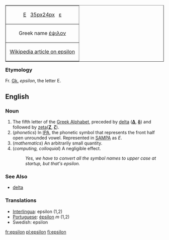 <table align="right"  border="1" cellpadding="2" cellspacing="0">
  <tr align="center">
    <td>[[Ε]]&nbsp;&nbsp; [[image:Greek_uc_epsilon.png|35px]][[image:Greek_lc_epsilon.png|24px]] &nbsp;&nbsp;[[ε]]</td>
    </tr>
  <tr align="center">
    <td>Greek name [[έψιλον]]</td>
    </tr>
  <tr align="center">
    <td>&nbsp;[[w:Delta|Wikipedia article on epsilon]]&nbsp;</td>
    </tr>
</table>

=== Etymology ===
Fr. [[Greek|Gk.]] ''epsilon'', the letter Ε.

==English==

===Noun===
# The fifth letter of the [[w:Greek alphabet|Greek Alphabet]], preceded by [[delta]] ('''[[Δ]]''', '''[[δ]]''') and followed by [[zeta]]('''[[Ζ]]''', '''[[ζ]]''').
#(''phonetics'') In [[International Phonetic Alphabet|IPA]], the phonetic symbol that represents the front half open unrounded vowel. Represented in [[SAMPA]] as ''E''.
# (''mathematics'') An arbitrarily small quantity.
# (''computing, colloquial'') A negligible effect.
#: ''Yes, we have to convert all the symbol names to upper case at startup, but that's epsilon.''

===See Also===
*[[delta]]

===Translations===
*[[Interlingua]]: epsilon (1,2)
*[[Portuguese]]: [[épsilon]] ''m'' (1,2)
*Swedish: epsilon

[[fr:epsilon]]
[[pl:epsilon]]
[[fi:epsilon]]